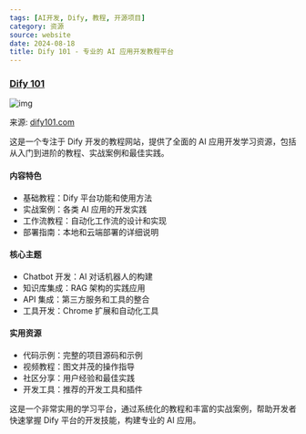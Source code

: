 ```yaml
---
tags: [AI开发, Dify, 教程, 开源项目]
category: 资源
source: website
date: 2024-08-18
title: Dify 101 - 专业的 AI 应用开发教程平台
---
```


### [Dify 101](https://dify101.com/)

![img](https://img.mengpeng.tech/i/2024/12/10/67579a57962e7.webp)

来源: [dify101.com](https://dify101.com/)

这是一个专注于 Dify 开发的教程网站，提供了全面的 AI 应用开发学习资源，包括从入门到进阶的教程、实战案例和最佳实践。

#### 内容特色
- 基础教程：Dify 平台功能和使用方法
- 实战案例：各类 AI 应用的开发实践
- 工作流教程：自动化工作流的设计和实现
- 部署指南：本地和云端部署的详细说明

#### 核心主题
- Chatbot 开发：AI 对话机器人的构建
- 知识库集成：RAG 架构的实践应用
- API 集成：第三方服务和工具的整合
- 工具开发：Chrome 扩展和自动化工具

#### 实用资源
- 代码示例：完整的项目源码和示例
- 视频教程：图文并茂的操作指导
- 社区分享：用户经验和最佳实践
- 开发工具：推荐的开发工具和插件

这是一个非常实用的学习平台，通过系统化的教程和丰富的实战案例，帮助开发者快速掌握 Dify 平台的开发技能，构建专业的 AI 应用。 